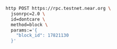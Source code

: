 ```bash
http POST https://rpc.testnet.near.org \
  jsonrpc=2.0 \
  id=dontcare \
  method=block \
  params:='{
    "block_id": 17821130
  }'
````
